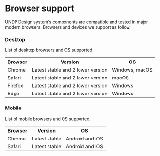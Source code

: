 
<Meta
  title="Getting started/Browser support"
/>

# Browser support

UNDP Design system's components are compatible and tested in major modern browsers. Browsers and devices we support as follow.

### Desktop

List of desktop browsers and OS supported.

<table>
    <tr>
        <th>Browser</th>
        <th>Version</th>
        <th>OS</th>
    </tr>
    <tr>
        <td>Chrome</td>
        <td>Latest stable and 2 lower version</td>
        <td>Windows, macOS</td>
    </tr>
    <tr>
        <td>Safari</td>
        <td>Latest stable and 2 lower version</td>
        <td>macOS</td>
    </tr>
    <tr>
        <td>Firefox</td>
        <td>Latest stable and 2 lower version</td>
        <td>Windows</td>
    </tr>
    <tr>
        <td>Edge</td>
        <td>Latest stable and 2 lower version</td>
        <td>Windows</td>
    </tr>
</table>

### Mobile

List of mobile browsers and OS supported.

<table>
    <tr>
        <th>Browser</th>
        <th>Version</th>
        <th>OS</th>
    </tr>
    <tr>
        <td>Chrome</td>
        <td>Latest stable</td>
        <td>Android and iOS</td>
    </tr>
    <tr>
        <td>Safari</td>
        <td>Latest stable</td>
        <td>Android and iOS</td>
    </tr>
</table>